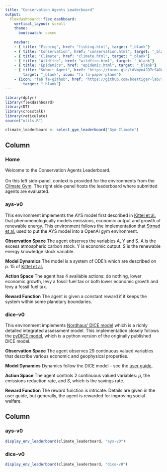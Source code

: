 ```yaml
---
title: "Conservation Agents Leaderboard"
output:
  flexdashboard::flex_dashboard:
    vertical_layout: scroll
    theme: 
      bootswatch: cosmo
    
    navbar:
    - { title: "Fishing", href: "fishing.html", target: "_blank"}
    - { title: "Conservation", href: "conservation.html", target: "_blank"}
    - { title: "Climate", href: "climate.html", target: "_blank"}
    - { title: "Wildfire", href: "wildfire.html", target: "_blank"}
    - { title: "Epidemics", href: "epidemic.html", target: "_blank"}
    - { title: "Submit Agent", href: "https://forms.gle/tdVmyo4JD7cS4Goo7", 
        target: "_blank", icon: "fa fa-paper-plane"}
    - {icon: "fab fa-github", href: "https://github.com/boettiger-lab/rl-leaderboard",
        target: "_blank"}
---
```

```r
library(dplyr)
library(flexdashboard)
library(DT)
library(crosstalk)
library(reticulate)
source("utils.R")

climate_leaderboard <- select_gym_leaderboard("Gym Climate")
```


Column {.tabset}
-------------------------------------

### Home

Welcome to the Conservation Agents Leaderboard.<br /><br />On this left side-panel, context is provided for the environments from the [Climate Gym](https://github.com/boettiger-lab/gym_climate). The right side-panel hosts the leaderboard where submitted agents are evaluated.

### ays-v0

This environment implements the AYS model first described in [Kittel et al.](https://arxiv.org/pdf/1706.04542.pdf) that phenomenologically models emissions, economic output and growth of renewable energy. This environment follows the implementation that [Strnad et al.](https://aip.scitation.org/doi/pdf/10.1063/1.5124673) used to put the AYS model into a OpenAI gym environment.

**Observation Space** The agent observes the variables A, Y and S. A is the excess atmospheric carbon stock. Y is economic output. S is the renewable energy knowledge stock variable. 

**Model Dynamics** The model is a system of ODE's which are described on p. 15 of [Kittel et al.](https://arxiv.org/pdf/1706.04542.pdf)  

**Action Space** The agent has 4 available actions: do nothing, lower economic growth, levy a fossil fuel tax or both lower economic growth and levy a fossil fuel tax.

**Reward Function** The agent is given a constant reward if it keeps the system
within some planetary boundaries.

### dice-v0

This environment implements [Nordhaus' DICE model](http://www.econ.yale.edu/~nordhaus/homepage/homepage/documents/DICE_Manual_100413r1.pdf) which is a richly detailed integrated assessment model. This implementation closely follows the [pyDICE model](https://github.com/hazem2410/PyDICE/blob/master/DICE2016.py), which is a python version of the originally published DICE model.

**Observation Space** The agent observes 29 continuous valued variables that describe various economic and geophysical properties.

**Model Dynamics** Dynamics follow the DICE model -- see the [user guide.](http://www.econ.yale.edu/~nordhaus/homepage/homepage/documents/DICE_Manual_100413r1.pdf) 

**Action Space** The agent controls 2 continuous valued variables: $\mu$, the emissions reduction rate, and $S$, which is the savings rate. 

**Reward Function** The reward function is intricate. Details are given in the user guide, but generally, the agent is rewarded for improving social welfare.

Column {.tabset}
-------------------------------------
   
### ays-v0

```r
display_env_leaderboard(climate_leaderboard, "ays-v0")
```


### dice-v0

```r
display_env_leaderboard(climate_leaderboard, "dice-v0")
```